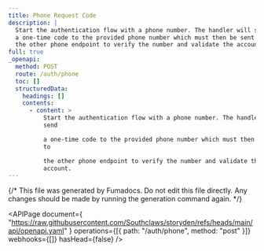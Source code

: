 ```yaml
---
title: Phone Request Code
description: |
  Start the authentication flow with a phone number. The handler will send
  a one-time code to the provided phone number which must then be sent to
  the other phone endpoint to verify the number and validate the account.
full: true
_openapi:
  method: POST
  route: /auth/phone
  toc: []
  structuredData:
    headings: []
    contents:
      - content: >
          Start the authentication flow with a phone number. The handler will
          send

          a one-time code to the provided phone number which must then be sent
          to

          the other phone endpoint to verify the number and validate the
          account.
---
```


{/* This file was generated by Fumadocs. Do not edit this file directly. Any changes should be made by running the generation command again. */}

<APIPage
  document={
    "https://raw.githubusercontent.com/Southclaws/storyden/refs/heads/main/api/openapi.yaml"
  }
  operations={[{ path: "/auth/phone", method: "post" }]}
  webhooks={[]}
  hasHead={false}
/>
